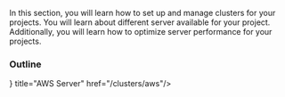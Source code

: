 
In this section, you will learn how to set up and manage clusters for your projects. You will learn about different server available for your project. Additionally, you will learn how to optimize server performance for your projects.

### Outline

<Cards>
  <Card icon={<svg xmlns="#" fill="none" viewBox="0 0 24 24" strokeWidth={1.5} stroke="currentColor" className="w-6 h-6">
  <path strokeLinecap="round" strokeLinejoin="round" d="M8.25 4.5l7.5 7.5-7.5 7.5" />
</svg>} title="AWS Server" href="/clusters/aws"/>
</Cards>
